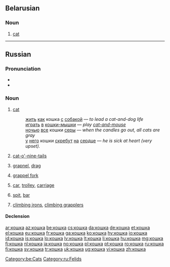 ==Belarusian==

===Noun===
{{head|be|noun}}

# [[cat]]

[[Category:be:Cats]]

----

==Russian==

===Pronunciation===
* {{IPA|/ˈkoʂkə/|lang=ru}}
* {{audio|Ru-кошка.ogg|audio}}

===Noun===
{{ru-noun|кошка|g=f|tr=kóška}}

# [[cat]]
#: [[жить]] [[как]] кошка [[с]] [[собака|собакой]] — ''to lead a cat-and-dog life''
#: [[играть]] [[в]] [[кошки-мышки]] — ''play [[cat-and-mouse]]''
#: [[ночью]] [[весь|все]] кошки [[серый|серы]] — ''when the candles go out, all cats are gray''
#: [[у]] [[он|него]] кошки [[скрести|скребут]] [[на]] [[сердце]] — ''he is sick at heart (very upset).''
# [[cat-o'-nine-tails]]
# {{context|technical|lang=ru}} [[grapnel]], [[drag]]
# {{context|technical|lang=ru}} [[grappel fork]]
# {{context|cranes|lang=ru}} [[car]], [[trolley]], [[carriage]]
# {{context|geology|lang=ru}} [[spit]], [[bar]]
# {{context|in the plural|lang=ru}} [[climbing irons]], [[climbing grapplers]]

====Declension====
{{ru-noun-anim-vel-а-1|кошк|ко́шк|кошек|ко́шек}}

[[Category:ru:Felids]]

[[ar:кошка]]
[[az:кошка]]
[[be:кошка]]
[[cs:кошка]]
[[da:кошка]]
[[de:кошка]]
[[et:кошка]]
[[el:кошка]]
[[eu:кошка]]
[[fr:кошка]]
[[ga:кошка]]
[[ko:кошка]]
[[hy:кошка]]
[[io:кошка]]
[[id:кошка]]
[[is:кошка]]
[[lo:кошка]]
[[lv:кошка]]
[[lt:кошка]]
[[li:кошка]]
[[hu:кошка]]
[[mg:кошка]]
[[fj:кошка]]
[[nl:кошка]]
[[ja:кошка]]
[[no:кошка]]
[[pl:кошка]]
[[pt:кошка]]
[[ro:кошка]]
[[ru:кошка]]
[[fi:кошка]]
[[sv:кошка]]
[[tr:кошка]]
[[uk:кошка]]
[[ug:кошка]]
[[vi:кошка]]
[[zh:кошка]]